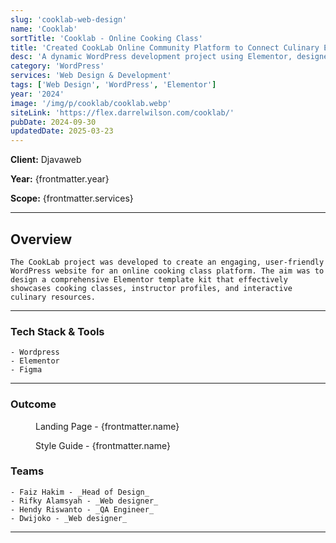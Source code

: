 ```yaml
---
slug: 'cooklab-web-design'
name: 'Cooklab'
sortTitle: 'Cooklab - Online Cooking Class'
title: 'Created CookLab Online Community Platform to Connect Culinary Enthusiasts'
desc: 'A dynamic WordPress development project using Elementor, designed to create an engaging online cooking class template kit for culinary enthusiasts.'
category: 'WordPress'
services: 'Web Design & Development'
tags: ['Web Design', 'WordPress', 'Elementor']
year: '2024'
image: '/img/p/cooklab/cooklab.webp'
siteLink: 'https://flex.darrelwilson.com/cooklab/'
pubDate: 2024-09-30
updatedDate: 2025-03-23
---
```



**Client:** Djavaweb

**Year:** {frontmatter.year}

**Scope:** {frontmatter.services}

---


## Overview

    The CookLab project was developed to create an engaging, user-friendly WordPress website for an online cooking class platform. The aim was to design a comprehensive Elementor template kit that effectively showcases cooking classes, instructor profiles, and interactive culinary resources.

---

### Tech Stack & Tools

    - Wordpress
    - Elementor
    - Figma

---

### Outcome

<figure>
  <Picture
    src={landingPage}
    alt='high fidelity design'
    formats={['avif', 'webp']}
  />
  <figcaption class='text-center'>
    Landing Page - {frontmatter.name}
  </figcaption>
</figure>

<figure>
  <Picture
    src={styleGuide}
    alt='high fidelity design'
    formats={['avif', 'webp']}
  />
  <figcaption class='text-center'>
    Style Guide - {frontmatter.name}
  </figcaption>
</figure>

### Teams

    - Faiz Hakim - _Head of Design_
    - Rifky Alamsyah - _Web designer_
    - Hendy Riswanto - _QA Engineer_
    - Dwijoko - _Web designer_

--- 
